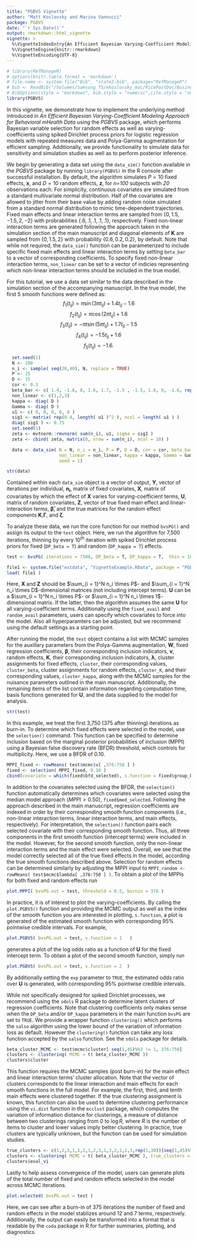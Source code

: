 ```yaml
---
title: "PGBVS Vignette"
author: "Matt Koslovsky and Marina Vannucci"
package: PGBVS
date: "`r Sys.Date()`"
output: rmarkdown::html_vignette
vignette: >
  %\VignetteIndexEntry{An Efficient Bayesian Varying-Coefficient Modeling Approach for Behavioral mHealth Data}
  %\VignetteEngine{knitr::rmarkdown}
  %\VignetteEncoding{UTF-8}
---
```

```r
# library(RefManageR)
# options(knitr.table.format = 'markdown')
# file.name <- system.file("Bib", "state3.bib", package="RefManageR")
# bib <- ReadBib("/Volumes/Samsung_T5/mkoslovsky_mac/RicePostDoc/Businelle/Writing/state3.bib")
# BibOptions(style = "markdown", bib.style = "numeric",cite.style = "numeric")
library(PGBVS)
```

In this vignette, we demonstrate how to implement the underlying method introduced in *An Efficient Bayesian Varying-Coefficient Modeling Approach for Behavioral mHealth Data* using the *PGBVS* package, which performs Bayesian variable selection for random effects as well as varying-coefficients using spiked Dirichlet process priors for logistic regression models with repeated measures data and Polya-Gamma augmentation for efficient sampling. Additionally, we provide functionality to simulate data for sensitivity and simulation studies as well as to perform posterior inference. 

We begin by generating a data set using the `data_sim()` function available in the *PGBVS* package by running `library(PGBVS)` in the R console after successful installation. By default, the algorithm simulates $P = 10$ fixed effects, $\boldsymbol{x}$, and $D = 10$ random effects, $\boldsymbol{z}$, for *n=100* subjects with *20* observations each. For simplicity, continuous covariates are simulated from a standard multivariate normal distribution. Half of the covariates are allowed to jitter from their base value by adding random noise simulated from a standard normal distribution to mimic time-dependent trajectories. Fixed main effects and linear interaction terms are sampled from $\{0,1.5,-1.5,2,-2\}$ with probrabilities $\{.6,.1,.1,.1,.1\}$, respectively. Fixed non-linear interaction terms are generated following the approach taken in the simulation section of the main manuscript and diagonal elements of $\boldsymbol{K}$ are sampled from $\{0,1.5,2\}$ with probability $\{0.6,0.2,0.2\}$, by default. Note that while not required, the `data_sim()` function can be parameterized to include specific fixed main effects and linear interaction terms by setting `beta_bar` to a vector of corresponding coefficients. To specify fixed non-linear interaction terms, `non_linear` can be set to a vector of indicies representing which non-linear interaction terms should be included in the true model.

For this tutorial, we use a data set similar to the data described in the simulation section of the accompanying manuscript. In the true model, the first 5 smooth functions were defined as:
$$f_1(t_{ij}) = \pi\sin(3\pi t_{ij}) + 1.4t_{ij} - 1.6$$
$$f_2(t_{ij}) = \pi\cos(2\pi t_{ij}) + 1.6$$
$$f_3(t_{ij}) = - \pi t\sin(5\pi t_{ij}) + 1.7t_{ij} - 1.5$$
$$f_4(t_{ij}) =  - 1.5t_{ij} + 1.6$$
$$f_5(t_{ij}) =  - 1.6.$$

```r
  set.seed(1)
  N <- 100
  n_i <- sample( seq(20,40), N, replace = TRUE)
  P <- 15
  D <- 15
  cor <- 0.3
  beta_bar <- c( 1.4, -1.6, 0, 1.6, 1.7, -1.5 , -1.5, 1.6, 0, -1.6, rep( 0, 20) )
  non_linear <- c(1,2,3)
  kappa <- diag( D )
  Gamma <- diag( D )
  u1 <- c( 0, 0, 0, 0, 0 )
  sig1 <- matrix( rep(0.4, length( u1 )^2 ), ncol = length( u1 ) )
  diag( sig1 ) <- 0.75
  set.seed(1)
  zeta <- mvtnorm::rmvnorm( sum(n_i), u1, sigma = sig1 )
  zeta <- cbind( zeta, matrix(0, nrow = sum(n_i), ncol = 10) )

  data <- data_sim( N = N, n_i = n_i, P = P, D = D, cor = cor, beta_bar = beta_bar,
                    non_linear = non_linear, kappa = kappa, Gamma = Gamma, zeta = zeta,
                    seed = 1)
```
```r
str(data)
```

Contained within each `data_sim` object is a vector of output, $\boldsymbol{Y}$, vector of iterations per individual, $\boldsymbol{n_i}$, matrix of fixed covariates, $\boldsymbol{X}$, matrix of covariates by which the effect of $\boldsymbol{X}$ varies for varying-coefficient terms, $\boldsymbol{U}$, matrix of random covariates, $\boldsymbol{Z}$, vector of true fixed main effect and linear-interaction terms, $\boldsymbol{\bar{\beta}}$, and the true matrices for the random effect components $\boldsymbol{K}$,$\boldsymbol{\Gamma}$, and $\boldsymbol{\zeta}$. 

To analyze these data, we run the core function for our method `bvsPG()` and assign its output to the `test` object. Here, we run the algorithm for 7,500 iterations, thinning by every $10^{th}$ iteration with spiked Dirichlet process priors for fixed (`DP_beta = T`) and random (`DP_kappa = T`) effects. 
```r
test <- bvsPG( iterations = 7500, DP_beta = T, DP_kappa = T,  thin = 10,  Y = data$Y, n_i = data$n_i, Z = data$Z, X = data$X , U = data$U , seed = 1)
```
```r
file1 <- system.file("extdata", "VignetteExample.RData", package = "PGBVS")
load( file1 )
```

Here, $\boldsymbol{X}$ and $\boldsymbol{Z}$ should be $\sum_{i = 1}^N n_i \times P$- and $\sum_{i = 1}^N n_i \times D$-dimensional matrices (not including intercept terms). $\boldsymbol{U}$ can be a $\sum_{i = 1}^N n_i \times P$- or $\sum_{i = 1}^N n_i \times 1$-dimensional matrix. If the latter, then the algorithm assumes the same $\boldsymbol{U}$ for all varying-coefficient terms. Additionally using the `fixed_avail` and `random_avail` parameters, users can specify which covariates to force into the model. Also all hyperparamters can be adjusted, but we recommend using the default settings as a starting point. 

After running the model, the `test` object contains a list with MCMC samples for the auxillary parameters from the Polya-Gamma augmentation, $\boldsymbol{W}$, fixed regression coefficients, $\boldsymbol{\beta}$, their corresponding inclusion indicators, $\boldsymbol{\nu}$, random effects, $\boldsymbol{K}$, their corresponding inclusion indicators, $\boldsymbol{\lambda}$, cluster assignments for fixed effects, `cluster`, their corresponding values, `cluster_beta`, cluster assignments for random effects, `cluster_K`, and their corresponding values, `cluster_kappa`, along with the MCMC samples for the nuisance parameters outlined in the main manuscript. Additionally, the remaining items of the list contain information regarding computation time, basis functions generated for $\boldsymbol{U}$, and the data supplied to the model for analysis. 
```r
str(test)
```
In this example, we treat the first 3,750 (375 after thinning) iterations as burn-in. To determine which fixed effects were selected in the model, use the `selection()` command. This function can be specified to determine inclusion based on the marginal posterior probabilities of inclusion (MPPI) using a Bayesian false discovery rate (BFDR) threshold, which controls for multiplicity. Here, we use a BFDR of 0.10.  
```r
MPPI_fixed <- rowMeans( test$mcmc$v[ ,376:750 ] )
fixed <- selection( MPPI_fixed, 0.10 ) 
cbind(covariate = which(fixed$bfd_selected), s.function = fixed$group_bfd)
```

In addition to the covariates selected using the BFDR, the `selection()` function automatically determines which covariates were selected using the median model approach $(MPPI > 0.50)$, `fixed$med_selected`. Following the approach described in the main manuscript, regression coefficients are indexed in order by their corresponding smooth function components (i.e., non-linear interaction terms, linear interaction terms, and main effects, respectively). For interpretation, the `selection()` function pairs each selected covariate with their corresponding smooth function. Thus, all three components in the first smooth function (intercept terms) were included in the model. However, for the second smooth function, only the non-linear interaction terms and the main effect were selected. 
Overall, we see that the model correctly selected all of the true fixed effects in the model, according the true smooth functions described above. Selection for random effects can be determined similarly by adjusting the MPPI input to `MPPI_random <- rowMeans( test$mcmc$lambda[ ,376:750 ] )`.  To obtain a plot of the MPPIs for both fixed and random effects run
```r
plot.MPPI( bvsPG.out = test, threshold = 0.5, burnin = 376 )
```

In practice, it is of interest to plot the varying-coefficients. By calling the `plot.PGBVS()` function and providing the MCMC output as well as the index of the smooth function you are interested in plotting, `s.function`, a plot is generated of the estimated smooth function with corresponding 95% pointwise credible intervals. For example, 
```r
plot.PGBVS( bvsPG.out = test, s.function = 1   )
```

generates a plot of the log odds ratio as a function of $\boldsymbol{U}$ for the fixed intercept term. To obtain a plot of the second smooth function, simply run 
```r
plot.PGBVS( bvsPG.out = test, s.function = 2  )
```

By additionally setting the `exp` parameter to `TRUE`, the estimated odds ratio over $\boldsymbol{U}$ is generated, with corresponding 95% pointwise credible intervals.

While not specifically designed for spiked Dirichlet processes, we recommend using the `sdols` R package to determine latent clusters of regression coefficients. Note that clustering coefficients only makes sense when the `DP_beta` and/or `DP_kappa` parameters in the main function `bvsPG` are set to `TRUE`. We provide a wrapper function `clustering()` which performs the `salso` algorithm using the lower bound of the variation of information loss as default. However the `clustering()` function can take any loss function accepted by the `salso` function. See the `sdols` package for details. 
```r
beta_cluster_MCMC <- test$mcmc$cluster[ seq(1,45)%%3 != 1, 376:750]
clusters <- clustering( MCMC = t( beta_cluster_MCMC ))
clusters$cluster
```

This function requires the MCMC samples (post burn-in) for the main effect and linear interaction terms' cluster allocation. Note that the vector of clusters corresponds to the linear interaction and main effects for each smooth functions in the full model. For example, the first, third, and tenth main effects were clustered together. If the true clustering assignment is known, this function can also be used to determine clustering performance using the `vi.dist` function in the `mcclust` package, which computes the variation of information distance for clusterings, a measure of distance between two clusterings ranging from $0$ to $\log R$, where $R$ is the number of items to cluster and lower values imply better clustering. In practice, true clusters are typically unknown, but the function can be used for simulation studies.  
```r
true_clusters <- c(1,2,3,1,1,2,1,2,3,1,3,2,1,1,3,rep(1,30))[seq(1,45)%%3 != 1]
clusters <- clustering( MCMC = t( beta_cluster_MCMC ), true_clusters = true_clusters )
clusters$eval_vi
```

Lastly to help assess convergence of the model, users can generate plots of the total number of fixed and random effects selected in the model across MCMC iterations. 
```r
plot.selected( bvsPG.out = test )
```

Here, we can see after a burn-in of 375 iterations the number of fixed and random effects in the model stablizes around 12 and 7 terms, respectively. Additionally, the output can easily be transformed into a format that is readable by the `coda` package in R for further summaries, plotting, and diagnostics. 

